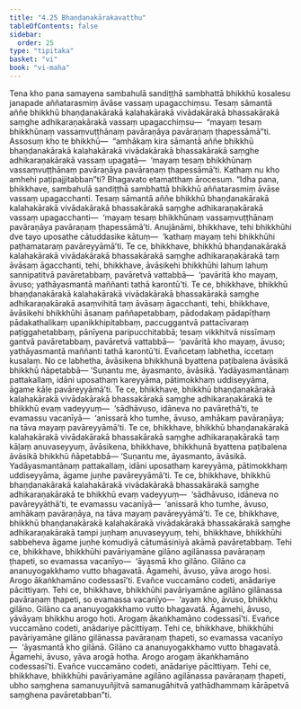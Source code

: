 ```yaml
---
title: "4.25 Bhaṇḍanakārakavatthu"
tableOfContents: false
sidebar:
  order: 25
type: "tipitaka"
basket: "vi"
book: "vi-maha"
---
```



<DynamicBreadcrumb />

<Division number="240" book="vi-maha" e="ch" v="3" p="259">

<Paragraph number="1106" book="vi-maha">
Tena kho pana samayena sambahulā sandiṭṭhā sambhattā bhikkhū kosalesu janapade aññatarasmiṃ āvāse vassaṃ upagacchiṃsu. Tesaṃ sāmantā aññe bhikkhū bhaṇḍanakārakā kalahakārakā vivādakārakā bhassakārakā saṃghe adhikaraṇakārakā vassaṃ upagacchiṃsu—  “mayaṃ tesaṃ bhikkhūnaṃ vassaṃvuṭṭhānaṃ pavāraṇāya pavāraṇaṃ ṭhapessāmā”ti. Assosuṃ kho te bhikkhū—  “amhākaṃ kira sāmantā aññe bhikkhū bhaṇḍanakārakā kalahakārakā vivādakārakā bhassakārakā saṃghe adhikaraṇakārakā vassaṃ upagatā—  ‘mayaṃ tesaṃ bhikkhūnaṃ vassaṃvuṭṭhānaṃ pavāraṇāya pavāraṇaṃ ṭhapessāmā’ti. Kathaṃ nu kho amhehi paṭipajjitabban”ti? Bhagavato etamatthaṃ ārocesuṃ.
</Paragraph>

<Paragraph number="1107" book="vi-maha">
“Idha pana, bhikkhave, sambahulā sandiṭṭhā sambhattā bhikkhū aññatarasmiṃ āvāse vassaṃ upagacchanti. Tesaṃ sāmantā aññe bhikkhū bhaṇḍanakārakā kalahakārakā vivādakārakā bhassakārakā saṃghe adhikaraṇakārakā vassaṃ upagacchanti—  ‘mayaṃ tesaṃ bhikkhūnaṃ vassaṃvuṭṭhānaṃ pavāraṇāya pavāraṇaṃ ṭhapessāmā’ti. Anujānāmi, bhikkhave, tehi bhikkhūhi dve tayo uposathe cātuddasike kātuṃ—  ‘kathaṃ mayaṃ tehi bhikkhūhi paṭhamataraṃ pavāreyyāmā’ti. Te ce, bhikkhave, bhikkhū bhaṇḍanakārakā kalahakārakā vivādakārakā bhassakārakā saṃghe adhikaraṇakārakā taṃ āvāsaṃ āgacchanti, tehi, bhikkhave, āvāsikehi bhikkhūhi lahuṃ lahuṃ sannipatitvā pavāretabbaṃ, pavāretvā vattabbā—  ‘pavāritā kho mayaṃ, āvuso; yathāyasmantā maññanti tathā karontū’ti. Te ce, bhikkhave, bhikkhū bhaṇḍanakārakā kalahakārakā vivādakārakā bhassakārakā saṃghe adhikaraṇakārakā asaṃvihitā taṃ āvāsaṃ āgacchanti, tehi, bhikkhave, āvāsikehi bhikkhūhi āsanaṃ paññapetabbaṃ, pādodakaṃ pādapīṭhaṃ pādakathalikaṃ upanikkhipitabbaṃ, paccuggantvā pattacīvaraṃ paṭiggahetabbaṃ, pānīyena paripucchitabbā; tesaṃ vikkhitvā nissīmaṃ gantvā pavāretabbaṃ, pavāretvā vattabbā—  ‘pavāritā kho mayaṃ, āvuso; yathāyasmantā maññanti tathā karontū’ti. Evañcetaṃ labhetha, iccetaṃ kusalaṃ. No ce labhetha, āvāsikena bhikkhunā byattena paṭibalena āvāsikā bhikkhū ñāpetabbā—
</Paragraph>

<Paragraph number="1108" book="vi-maha">
‘Suṇantu me, āyasmanto, āvāsikā. Yadāyasmantānaṃ pattakallaṃ, idāni uposathaṃ kareyyāma, pātimokkhaṃ uddiseyyāma, āgame kāḷe pavāreyyāmā’ti. Te ce, bhikkhave, bhikkhū bhaṇḍanakārakā kalahakārakā vivādakārakā bhassakārakā saṃghe adhikaraṇakārakā te bhikkhū evaṃ vadeyyuṃ—  ‘sādhāvuso, idāneva no pavārethā’ti, te evamassu vacanīyā—  ‘anissarā kho tumhe, āvuso, amhākaṃ pavāraṇāya; na tāva mayaṃ pavāreyyāmā’ti. Te ce, bhikkhave, bhikkhū bhaṇḍanakārakā kalahakārakā vivādakārakā bhassakārakā saṃghe adhikaraṇakārakā taṃ kāḷaṃ anuvaseyyuṃ, āvāsikena, bhikkhave, bhikkhunā byattena paṭibalena āvāsikā bhikkhū ñāpetabbā—
</Paragraph>

<Paragraph number="1109" book="vi-maha">
‘Suṇantu me, āyasmanto, āvāsikā. Yadāyasmantānaṃ pattakallaṃ, idāni uposathaṃ kareyyāma, pātimokkhaṃ uddiseyyāma, āgame juṇhe pavāreyyāmā’ti. Te ce, bhikkhave, bhikkhū bhaṇḍanakārakā kalahakārakā vivādakārakā bhassakārakā saṃghe adhikaraṇakārakā te bhikkhū evaṃ vadeyyuṃ—  ‘sādhāvuso, idāneva no pavāreyyāthā’ti, te evamassu vacanīyā—  ‘anissarā kho tumhe, āvuso, amhākaṃ pavāraṇāya, na tāva mayaṃ pavāreyyāmā’ti. Te ce, bhikkhave, bhikkhū bhaṇḍanakārakā kalahakārakā vivādakārakā bhassakārakā saṃghe adhikaraṇakārakā tampi juṇhaṃ anuvaseyyuṃ, tehi, bhikkhave, bhikkhūhi sabbeheva āgame juṇhe komudiyā cātumāsiniyā akāmā pavāretabbaṃ.
</Paragraph>

<Paragraph number="1110" book="vi-maha">
Tehi ce, bhikkhave, bhikkhūhi pavāriyamāne gilāno agilānassa pavāraṇaṃ ṭhapeti, so evamassa vacanīyo—  ‘āyasmā kho gilāno. Gilāno ca ananuyogakkhamo vutto bhagavatā. Āgamehi, āvuso, yāva arogo hosi. Arogo ākaṅkhamāno codessasī’ti. Evañce vuccamāno codeti, anādariye pācittiyaṃ. Tehi ce, bhikkhave, bhikkhūhi pavāriyamāne agilāno gilānassa pavāraṇaṃ ṭhapeti, so evamassa vacanīyo—  ‘ayaṃ kho, āvuso, bhikkhu gilāno. Gilāno ca ananuyogakkhamo vutto bhagavatā. Āgamehi, āvuso, yāvāyaṃ bhikkhu arogo hoti. Arogaṃ ākaṅkhamāno codessasī’ti. Evañce vuccamāno codeti, anādariye pācittiyaṃ. Tehi ce, bhikkhave, bhikkhūhi pavāriyamāne gilāno gilānassa pavāraṇaṃ ṭhapeti, so evamassa vacanīyo—  ‘āyasmantā kho gilānā. Gilāno ca ananuyogakkhamo vutto bhagavatā. Āgamehi, āvuso, yāva arogā hotha. Arogo arogaṃ ākaṅkhamāno codessasī’ti. Evañce vuccamāno codeti, anādariye pācittiyaṃ. Tehi ce, bhikkhave, bhikkhūhi pavāriyamāne agilāno agilānassa pavāraṇaṃ ṭhapeti, ubho saṃghena samanuyuñjitvā samanugāhitvā yathādhammaṃ kārāpetvā saṃghena pavāretabban”ti.
</Paragraph>
</Division>